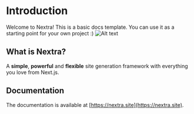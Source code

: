# Introduction
 
Welcome to Nextra! This is a basic docs template. You can use it as a starting point for your own project :)
![Alt text](https://api.dokume.net/functions.php/storage/publiclink/cmRJS201R3FtY0M5bW1sZDNTUFJRRWlocldtbXNqenpEYno5/inline)


## What is Nextra?

A **simple**, **powerful** and **flexible** site generation framework with everything you love from Next.js.

## Documentation

The documentation is available at [https://nextra.site](https://nextra.site).